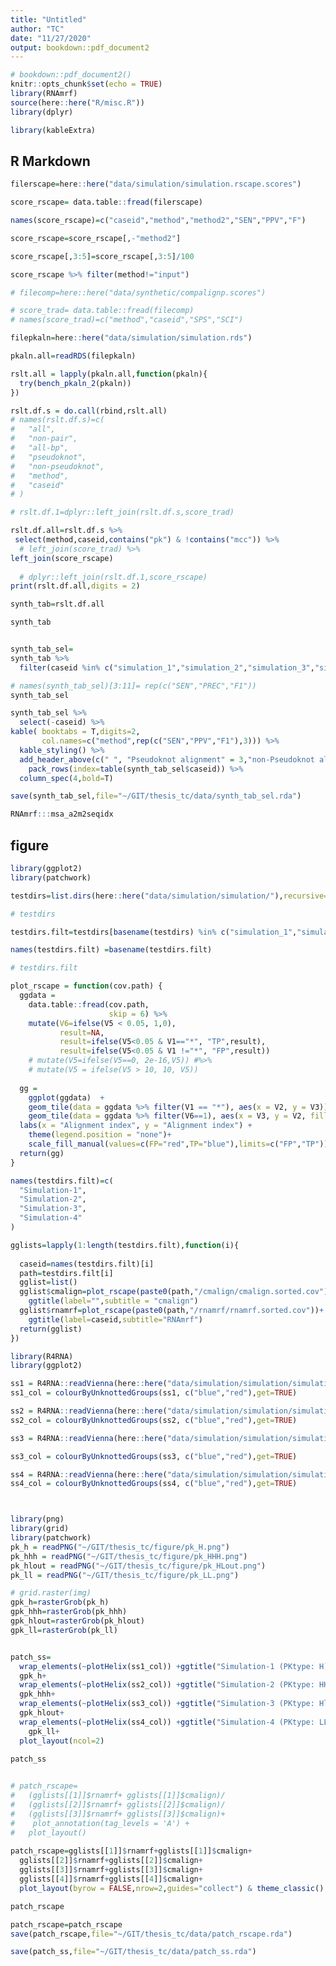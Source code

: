 ```yaml
---
title: "Untitled"
author: "TC"
date: "11/27/2020"
output: bookdown::pdf_document2
---
```


```r
# bookdown::pdf_document2()
knitr::opts_chunk$set(echo = TRUE)
library(RNAmrf)
source(here::here("R/misc.R"))
library(dplyr)

library(kableExtra)
```

## R Markdown

```r
filerscape=here::here("data/simulation/simulation.rscape.scores")

score_rscape= data.table::fread(filerscape)

names(score_rscape)=c("caseid","method","method2","SEN","PPV","F")

score_rscape=score_rscape[,-"method2"]

score_rscape[,3:5]=score_rscape[,3:5]/100

score_rscape %>% filter(method!="input")
```

```r
# filecomp=here::here("data/synthetic/compalignp.scores")

# score_trad= data.table::fread(filecomp)
# names(score_trad)=c("method","caseid","SPS","SCI")
```


```r
filepkaln=here::here("data/simulation/simulation.rds")

pkaln.all=readRDS(filepkaln)

rslt.all = lapply(pkaln.all,function(pkaln){
  try(bench_pkaln_2(pkaln))
})

rslt.df.s = do.call(rbind,rslt.all)
# names(rslt.df.s)=c(
#   "all",
#   "non-pair",
#   "all-bp",
#   "pseudoknot",
#   "non-pseudoknot",
#   "method",
#   "caseid"
# )

# rslt.df.1=dplyr::left_join(rslt.df.s,score_trad)

rslt.df.all=rslt.df.s %>% 
 select(method,caseid,contains("pk") & !contains("mcc")) %>% 
  # left_join(score_trad) %>% 
left_join(score_rscape)
  
  # dplyr::left_join(rslt.df.1,score_rscape)
print(rslt.df.all,digits = 2)
```

```r
synth_tab=rslt.df.all

synth_tab
```


```r

```

```r
synth_tab_sel=
synth_tab %>% 
  filter(caseid %in% c("simulation_1","simulation_2","simulation_3","simulation_4"))

# names(synth_tab_sel)[3:11]= rep(c("SEN","PREC","F1"))
synth_tab_sel

```


```r
synth_tab_sel %>% 
  select(-caseid) %>% 
kable( booktabs = T,digits=2,
       col.names=c("method",rep(c("SEN","PPV","F1"),3))) %>%
  kable_styling() %>%
  add_header_above(c(" ", "Pseudoknot alignment" = 3,"non-Pseudoknot alignment"=3,"Contact Prediction"=3)) %>%
    pack_rows(index=table(synth_tab_sel$caseid)) %>% 
  column_spec(4,bold=T)
```



```r
save(synth_tab_sel,file="~/GIT/thesis_tc/data/synth_tab_sel.rda")
```



```r
RNAmrf:::msa_a2m2seqidx
```


## figure

```r
library(ggplot2)
library(patchwork)
```

```r


testdirs=list.dirs(here::here("data/simulation/simulation/"),recursive=FALSE)

# testdirs

testdirs.filt=testdirs[basename(testdirs) %in% c("simulation_1","simulation_2","simulation_3","simulation_4")]

names(testdirs.filt) =basename(testdirs.filt)

# testdirs.filt
```


```r
plot_rscape = function(cov.path) {
  ggdata =
    data.table::fread(cov.path,
                      skip = 6) %>%
    mutate(V6=ifelse(V5 < 0.05, 1,0),
           result=NA,
           result=ifelse(V5<0.05 & V1=="*", "TP",result),
           result=ifelse(V5<0.05 & V1 !="*", "FP",result))
    # mutate(V5=ifelse(V5==0, 2e-16,V5)) #%>% 
    # mutate(V5 = ifelse(V5 > 10, 10, V5))
  
  gg =
    ggplot(ggdata)  +
    geom_tile(data = ggdata %>% filter(V1 == "*"), aes(x = V2, y = V3)) + coord_fixed() +
    geom_tile(data = ggdata %>% filter(V6==1), aes(x = V3, y = V2, fill=result))+
  labs(x = "Alignment index", y = "Alignment index") +
    theme(legend.position = "none")+
    scale_fill_manual(values=c(FP="red",TP="blue"),limits=c("FP","TP"))
  return(gg)
}

names(testdirs.filt)=c(
  "Simulation-1",
  "Simulation-2",
  "Simulation-3",
  "Simulation-4"
)
```


```r
gglists=lapply(1:length(testdirs.filt),function(i){
  
  caseid=names(testdirs.filt)[i]
  path=testdirs.filt[i]
  gglist=list()
  gglist$cmalign=plot_rscape(paste0(path,"/cmalign/cmalign.sorted.cov"))+
    ggtitle(label="",subtitle = "cmalign")
  gglist$rnamrf=plot_rscape(paste0(path,"/rnamrf/rnamrf.sorted.cov"))+
    ggtitle(label=caseid,subtitle="RNAmrf")
  return(gglist)
})


```

```r


library(R4RNA)
library(ggplot2)

ss1 = R4RNA::readVienna(here::here("data/simulation/simulation/simulation_1/seq1000_gaps.ss"))
ss1_col = colourByUnknottedGroups(ss1, c("blue","red"),get=TRUE)

ss2 = R4RNA::readVienna(here::here("data/simulation/simulation/simulation_2/seq1000_gaps.ss"))
ss2_col = colourByUnknottedGroups(ss2, c("blue","red"),get=TRUE)

ss3 = R4RNA::readVienna(here::here("data/simulation/simulation/simulation_3/seq1000_gaps.ss"))

ss3_col = colourByUnknottedGroups(ss3, c("blue","red"),get=TRUE)

ss4 = R4RNA::readVienna(here::here("data/simulation/simulation/simulation_4/seq1000_gaps.ss"))
ss4_col = colourByUnknottedGroups(ss4, c("blue","red"),get=TRUE)



library(png)
library(grid)
library(patchwork)
pk_h = readPNG("~/GIT/thesis_tc/figure/pk_H.png")
pk_hhh = readPNG("~/GIT/thesis_tc/figure/pk_HHH.png")
pk_hlout = readPNG("~/GIT/thesis_tc/figure/pk_HLout.png")
pk_ll = readPNG("~/GIT/thesis_tc/figure/pk_LL.png")

# grid.raster(img)
gpk_h=rasterGrob(pk_h)
gpk_hhh=rasterGrob(pk_hhh)
gpk_hlout=rasterGrob(pk_hlout)
gpk_ll=rasterGrob(pk_ll)


patch_ss=
  wrap_elements(~plotHelix(ss1_col)) +ggtitle("Simulation-1 (PKtype: H)")+
  gpk_h+
  wrap_elements(~plotHelix(ss2_col)) +ggtitle("Simulation-2 (PKtype: HHH)")+
  gpk_hhh+
  wrap_elements(~plotHelix(ss3_col)) +ggtitle("Simulation-3 (PKtype: Hlout)")+
  gpk_hlout+
  wrap_elements(~plotHelix(ss4_col)) +ggtitle("Simulation-4 (PKtype: LL)")+
    gpk_ll+
  plot_layout(ncol=2)

patch_ss
  
```


```r
# patch_rscape=
#   (gglists[[1]]$rnamrf+ gglists[[1]]$cmalign)/
#   (gglists[[2]]$rnamrf+ gglists[[2]]$cmalign)/
#   (gglists[[3]]$rnamrf+ gglists[[3]]$cmalign)+
#    plot_annotation(tag_levels = 'A') +
#   plot_layout()
  
patch_rscape=gglists[[1]]$rnamrf+gglists[[1]]$cmalign+
  gglists[[2]]$rnamrf+gglists[[2]]$cmalign+
  gglists[[3]]$rnamrf+gglists[[3]]$cmalign+
  gglists[[4]]$rnamrf+gglists[[4]]$cmalign+
  plot_layout(byrow = FALSE,nrow=2,guides="collect") & theme_classic() 

patch_rscape
```


```r
patch_rscape=patch_rscape
save(patch_rscape,file="~/GIT/thesis_tc/data/patch_rscape.rda")
```


```r
save(patch_ss,file="~/GIT/thesis_tc/data/patch_ss.rda")
```








